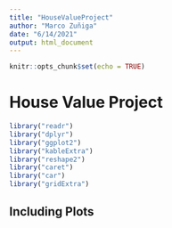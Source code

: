 ```yaml
---
title: "HouseValueProject"
author: "Marco Zuñiga"
date: "6/14/2021"
output: html_document
---
```


```r
knitr::opts_chunk$set(echo = TRUE)
```

# House Value Project

```r
library("readr")
library("dplyr")
library("ggplot2")
library("kableExtra")
library("reshape2")
library("caret")
library("car")
library("gridExtra")
```

## Including Plots



```r

```


